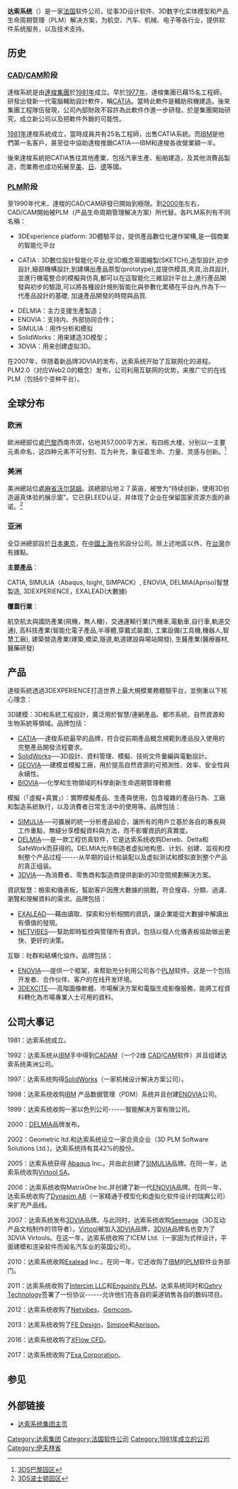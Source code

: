 {{advert|time=2016-10-13T06:06:52+00:00}}
{{primarysources|time=2016-10-13T06:06:52+00:00}}
{{noteTA
|T=zh-hans:达索系统; zh-hant:達梭系統;
|1=zh-hans:达索; zh-hant:達梭;
|2=zh-hans:软件; zh-hant:軟體;
}}
{{Infobox Company 
|  company_name = 达索系统股份有限公司 
|  company_logo = [[File:Logo_Dassault_Systemes.jpg|260px]]
|  company_type = [[上市公司|上市]]
|  traded_as = {{Euronext|DSY}}<br>{{OTC Pink|DASTY}} 
|  company_slogan = 3D EXPERIENCE
|  foundation     = {{FRA}}（[[巴黎|巴黎]]）1981年
|  location       = {{FRA}}<br />[[韦利济-维拉库布莱|韦利济-维拉库布莱]]
|  key_people     = Famille Marcel Dassault
|  industry       = [[電腦輔助設計CAD|電腦輔助設計CAD]]／[[電腦輔助製造|CAM]]/ [[電腦輔助仿真|CAE]]/[[大數據|BIG DATA]]/[[軟體|軟體]][[產品生命週期管理PLM|產品生命週期管理PLM]]/[[智慧製造|智慧製造]]/[[數位工廠|數位工廠]]/[[智慧城市|智慧城市]] 
|parent = [[達梭集團|達梭集團]]
|  num_employees  = 15000 <small> (2018)</small>
|  products       = [[CATIA|CATIA]]<br />[[SIMULIA|SIMULIA]]<br />[[DELMIA|DELMIA]]<br />[[Exalead|Exalead]]<br />[[ENOVIA|ENOVIA]]<br />[[3DVIA|3DVIA]]<br />[[SolidWorks|SolidWorks]]
|  revenue        = {{profit}}[[Euro|€]] 20.28 亿[[欧元|欧元]] <small> (FY 2012)</small><ref name="KFW2010">{{cite web |url=http://www.3ds.com/fileadmin/COMPANY/FINANCE/PDF/DDR/DS_Annualreport2011_02042012.pdf |title=Annual Results 2011 |accessdate=29 March 2012 |publisher=Dassault Systèmes |deadurl=yes |archiveurl=https://web.archive.org/web/20130131223327/http://www.3ds.com/fileadmin/COMPANY/FINANCE/PDF/DDR/DS_Annualreport2011_02042012.pdf |archivedate=2013-01-31}}</ref>
|  net_income     = {{profit}}[[Euro|€]] 3.348亿[[欧元|欧元]] <small> (FY 2012)</small><ref name="KFW2010" />
|  homepage       = [http://www.3ds.com/ www.3ds.com]
|  subsid         = DS Data Service
}}

'''达索系统'''（{{lang-fr|Dassault Systèmes S.A.}}）是一家[[法国|法国]]软件公司，從事3D设计软件、3D数字化实体模型和产品生命周期管理（PLM）解决方案，为航空、汽车、机械、电子等各行业，提供软件系统服务，以及技术支持。

== 历史 ==
===[[CAD|CAD]]/[[CAM|CAM]]阶段===
達梭系統是由[[達梭集團|達梭集團]]於[[1981年|1981年]]成立。早於[[1977年|1977年]]，達梭集團已藉15名工程師，研發出發新一代電腦輔助設計軟件，稱[[CATIA|CATIA]]。當時此軟件是輔助飛機建造。後來集團工程隊伍發現，公司內部財政不容許為此軟件作進一步研發。於是集團開始研究，成立新公司以及把軟件外銷的可能性。

[[1981年|1981年]]達梭系統成立，當時成員共有25名工程師，出售CATIA系統。而[[IBM|IBM]]是他們第一名客戶，甚至從中協助達梭推銷CATIA──IBM和達梭各收營業額一半。

後來達梭系統把CATIA售往其他產業，包括汽車生產、船舶建造，及其他消費品製造，而業務也成功拓展至[[美國|美]]、[[日本|日]]、[[德國|德]]等國。

===[[PLM|PLM]]阶段===
至1990年代末，達梭的CAD/CAM研發已開始到極限。到[[2000年|2000年]]左右，CAD/CAM開始被PLM（产品生命周期管理解决方案）所代替。各PLM系列有不同名稱：

*3DExperience platform: 3D體驗平台，提供產品數位化運作架構,是一個商業的智能化平台

*CATIA : 3D數位設計智能化平台,從3D概念草圖繪製(SKETCH),造型設計,初步設計,細部機構設計,到建構出產品原型(prototype),並提供模具,夾具,治具設計,並進行機電整合的模擬與仿真,都可以在這智能化三維設計平台上,進行產品開發與初步的驗證,可以將各種設計規則智能化與參數化累積在平台內,作為下一代產品設計的基礎, 加速產品開發的時間與品質.

*DELMIA：主力支援生產製造；
*ENOVIA：支持内、外部协同合作；
*SIMULIA：用作分析和模拟
*SolidWorks：用来建造3D模型；
*3DVIA：用来创建虚拟3D。

在2007年，伴随着新品牌3DVIA的发布，达索系统开始了互联网化的进程。PLM2.0（对应Web2.0的概念）发布，公司利用互联网的优势，来推广它的在线PLM（包括6个变种平台）。

==全球分布==
===欧洲===
歐洲總部位處[[巴黎|巴黎]]西南市郊，佔地共57,000平方米，有四栋大楼，分别以一主要元素命名，这四种元素不可分割、互为补充，象征着生命、力量、灵感与创新。<ref name="测试1">[http://www.3ds.com/zh/about-3ds/world-presence/3ds-paris-campus/ 3DS巴黎园区]</ref>

===美洲===
美洲總站位處[[马萨诸塞州|麻省]][[沃尔瑟姆_(马萨诸塞州)|沃尔瑟姆]]。該總部佔地２７英亩，被誉为“持续创新，使用3D创造逼真体验的展示窗”。它已获LEED认证，并体现了企业在保留国家资源方面的承诺。<ref name="测试2">[http://www.3ds.com/zh/about-3ds/world-presence/3ds-boston-campus 3DS波士顿园区]</ref>

===亚洲===
全亞洲總部設於[[日本|日本]][[東京|東京]]，在[[中國|中國]][[上海|上海]]也另設分公司。除上述地區以外，在[[台灣|台灣]]亦有據點。

'''主要產品'''：

CATIA, SIMULIA（Abaqus, Isight, SIMPACK）, ENOVIA, DELMIA(Apriso)智慧製造, 3DEXPERIENCE，EXALEAD(大數據)

'''覆蓋行業'''：

航空航太與國防產業(飛機，無人機)，交通運輸行業(汽機車,電動車,自行車,軌道交通), 高科技產業(智能化電子產品,半導體,穿戴式裝置), 工業設備(工具機,機器人,智慧工廠), 建築營造產業(建築,橋梁,隧道,軌道建設與場站開發), 生醫產業(醫療器材,醫藥研發)

== 产品 ==
達梭系統透過3DEXPERIENCE打造世界上最大規模業務體驗平台，並側重以下核心理念：

3D建模：3D和系統工程設計，廣泛用於智慧/連網產品、都市系統、自然資源和生物系統等領域。品牌包括：

{{Colbegin}}
*[[CATIA|CATIA]]──達梭系統最早的品牌，符合從前期產品概念規範到產品投入使用的完整產品開發流程要求。
*[[SolidWorks|SolidWorks]]──3D設計、資料管理、模擬、技術文件彙編與電動設計。
*[[GEOVIA|GEOVIA]]──建模並模擬工廠，用於提高自然資源的可預測性、效率、安全性與永續性。
*[[BIOVIA|BIOVIA]]──化學和生物領域的科學創新生命週期管理軟體

模擬（「虛擬+真實」）：實際模擬產品、生產與使用，包含複雜的產品行為、工廠和製造系統執行，以及消費者日常生活中的使用等。品牌包括：
*[[SIMULIA|SIMULIA]]──可擴展的統一分析產品組合，讓所有的用戶立基於各自的專長與工作重點，無縫分享模擬資料與方法，而不影響資訊的真實度。
*[[DELMIA|DELMIA]]──是一款工程仿真软件，它是达索系统收购Deneb、Delta和SafeWork而获得的。DELMIA允许制造者虚拟地构思、计划、创建、监视和控制整个产品过程------从早期的设计和装配以及虚拟测试和模拟直到整个产品的真正组装。
*[[3DVIA|3DVIA]]──為消費者、零售商和製造商提供創新的3D空間規劃解決方案。

資訊智慧：檢索和儀表板，幫助客戶因應大數據的挑戰，符合搜尋、分類、過濾、瀏覽和理解資料的需求。品牌包括：
*[[EXALEAD|EXALEAD]]──藉由讀取、探索和分析相關的資訊，讓企業能從大數據中解讀出有價值的發現。
*[[NETVIBES|NETVIBES]]──幫助即時監控與管理所有資訊，包括以個人化儀表板協助做出更快、更好的決策。

互聯：社群和結構化協作。品牌包括：
*[[ENOVIA|ENOVIA]]──提供一个框架，来帮助充分利用公司各个[[PLM|PLM]]软件。这是一个包括开发者、合作伙伴、客户的在线开发环境。
*[[3DEXCITE|3DEXCITE]]──高階圖像軟體、市場解決方案和電腦生成影像服務，能將工程資料轉化為市場專業人士可用的資料。
{{Colend}}

==公司大事记==
1981：达索系统成立。

1992：达索系统从[[IBM|IBM]]手中得到[[CADAM|CADAM]]（一个2维 [[CAD|CAD]]/[[CAM|CAM]]软件）并且组建达索系统美洲公司。

1997：达索系统购得[[SolidWorks|SolidWorks]]（一家机械设计解决方案公司）。

1998：达索系统收购[[IBM|IBM]] 产品数据管理（PDM）系统并且创建[[ENOVIA|ENOVIA]]公司。

1999：达索系统收购一家以色列公司------智能解决方案有限公司。

2000：[[DELMIA|DELMIA]]品牌发布。

2002：Geometric ltd.和达索系统设立一家合资企业（3D PLM Software Solutions Ltd.)，达索系统持有其42%的股份。

2005：达索系统获得 [[Abaqus|Abaqus]] Inc.。并由此创建了[[SIMULIA|SIMULIA]]品牌。在同一年，达索系统收购[[Virtool_SA|Virtool SA]]。

2006：达索系统收购MatrixOne Inc.并创建了新一代[[ENOVIA|ENOVIA]]品牌。在同一年，达索系统收购了[[Dynasim_AB|Dynasim AB]]（一家精通于模型化和虚拟化软件设计的瑞典公司）来扩充产品线。

2007：达索系统发布[[3DVIA|3DVIA]]品牌。与此同时，达索系统收购[[Seemage|Seemage]]（3D互动产品文档制作的领导者）。[[Virtool|Virtool]]被加入[[3DVIA|3DVIA]]品牌，[[3DVIA|3DVIA]]品牌名也变为了3DVIA Virtools。在这一年，达索系统收购了ICEM Ltd.（一家因为式样设计，平面建模和渲染软件而闻名汽车业的英国公司）。

2010：达索系统收购[[Exalead|Exalead]] Inc.。在同一年，它还收购了[[IBM|IBM]]的[[PLM|PLM]]软件业务部门。

2011：达索系统收购了[[Intercim_LLC|Intercim LLC]]和[[Enguinity_PLM|Enguinity PLM]]。达索系统同时和[[Gehry_Technology|Gehry Technology]]签署了一份协议------允许他们在各自的渠道销售各自的数码项目。

2012：达索系统收购了[[Netvibes|Netvibes]]，[[Gemcom|Gemcom]]。

2013：达索系统收购了[[FE_Design|FE Design]]，[[Simpoe|Simpoe]]和[[Aprison|Aprison]]。

2016：达索系统收购了[[XFlow_CFD|XFlow CFD]]。

2017：达索系统收购了[[Exa_Corporation|Exa Corporation]]。

== 参见 ==
<references/>

==外部链接==
*[http://www.3ds.com/cn/ 达索系统集团主页]

{{达索集团}}
{{CAC40指数成份公司}}
{{CAE software}}
{{Authority control}}

[[Category:达索集团|Category:达索集团]]
[[Category:法国软件公司|Category:法国软件公司]]
[[Category:1981年成立的公司|Category:1981年成立的公司]]
[[Category:伊夫林省|Category:伊夫林省]]